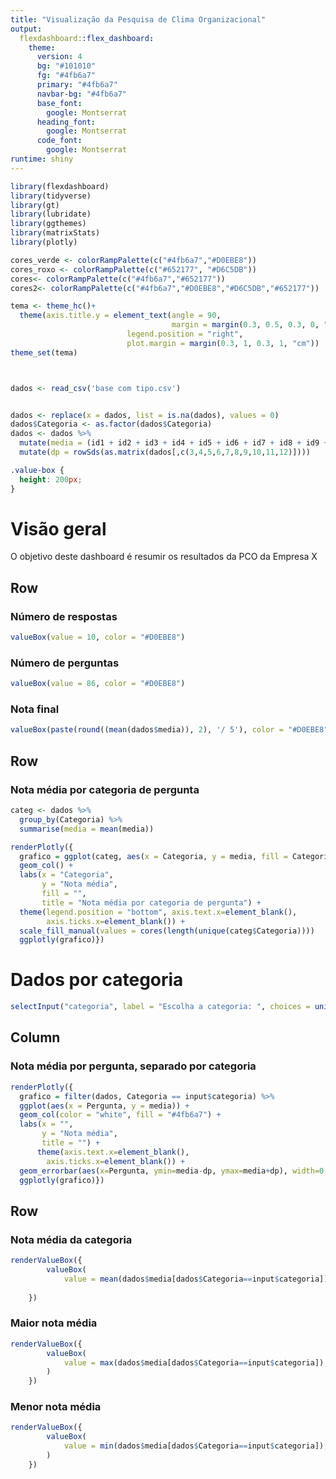 ```yaml
---
title: "Visualização da Pesquisa de Clima Organizacional"
output: 
  flexdashboard::flex_dashboard:
    theme:
      version: 4
      bg: "#101010"
      fg: "#4fb6a7" 
      primary: "#4fb6a7"
      navbar-bg: "#4fb6a7"
      base_font: 
        google: Montserrat
      heading_font:
        google: Montserrat
      code_font:
        google: Montserrat
runtime: shiny
---
```



```r
library(flexdashboard)
library(tidyverse)
library(gt)
library(lubridate)
library(ggthemes)
library(matrixStats)
library(plotly)

cores_verde <- colorRampPalette(c("#4fb6a7","#D0EBE8"))
cores_roxo <- colorRampPalette(c("#652177", "#D6C5DB"))
cores<- colorRampPalette(c("#4fb6a7","#652177"))
cores2<- colorRampPalette(c("#4fb6a7","#D0EBE8","#D6C5DB","#652177"))

tema <- theme_hc()+ 
  theme(axis.title.y = element_text(angle = 90,
                                    margin = margin(0.3, 0.5, 0.3, 0, "cm")),
                          legend.position = "right",
                          plot.margin = margin(0.3, 1, 0.3, 1, "cm"))
theme_set(tema)



dados <- read_csv('base com tipo.csv')


dados <- replace(x = dados, list = is.na(dados), values = 0)
dados$Categoria <- as.factor(dados$Categoria)
dados <- dados %>% 
  mutate(media = (id1 + id2 + id3 + id4 + id5 + id6 + id7 + id8 + id9 + id10)/10) %>% 
  mutate(dp = rowSds(as.matrix(dados[,c(3,4,5,6,7,8,9,10,11,12)]))) 


```



```css
.value-box {
  height: 200px;
}

```


Visão geral {data-orientation=rows}
===

O objetivo deste dashboard é resumir os resultados da PCO da Empresa X

Row 
-----------------------------------------------------------------------
### Número de respostas
```r
valueBox(value = 10, color = "#D0EBE8")
```

### Número de perguntas
```r
valueBox(value = 86, color = "#D0EBE8")
```

### Nota final 
```r
valueBox(paste(round((mean(dados$media)), 2), '/ 5'), color = "#D0EBE8")
```
 
Row {data-width=500}
-----------------------------------------------------------------------

### Nota média por categoria de pergunta

```r
categ <- dados %>% 
  group_by(Categoria) %>% 
  summarise(media = mean(media))

renderPlotly({
  grafico = ggplot(categ, aes(x = Categoria, y = media, fill = Categoria)) + 
  geom_col() + 
  labs(x = "Categoria",
       y = "Nota média",
       fill = "",
       title = "Nota média por categoria de pergunta") +
  theme(legend.position = "bottom", axis.text.x=element_blank(),
        axis.ticks.x=element_blank()) +
  scale_fill_manual(values = cores(length(unique(categ$Categoria))))
  ggplotly(grafico)})

```




Dados por categoria {data-orientation=column}
===
```r
selectInput("categoria", label = "Escolha a categoria: ", choices = unique(dados$Categoria), selected = "AUTONOMIA")


```


Column {data-width=500}
-----------------------------------------------------------------------


### Nota média por pergunta, separado por categoria

```r
renderPlotly({
  grafico = filter(dados, Categoria == input$categoria) %>%
  ggplot(aes(x = Pergunta, y = media)) + 
  geom_col(color = "white", fill = "#4fb6a7") + 
  labs(x = "",
       y = "Nota média",
       title = "") + 
      theme(axis.text.x=element_blank(),
        axis.ticks.x=element_blank()) +
  geom_errorbar(aes(x=Pergunta, ymin=media-dp, ymax=media+dp), width=0.2, colour="#652177", alpha=0.9, size=1.5)
  ggplotly(grafico)})

```


Row {data-width=350}
-----------------------------------------------------------------------

### Nota média da categoria

```r
renderValueBox({
        valueBox(
            value = mean(dados$media[dados$Categoria==input$categoria]), color = "#D0EBE8")
        
    })
```

### Maior nota média

```r
renderValueBox({
        valueBox(
            value = max(dados$media[dados$Categoria==input$categoria]), color = "#D0EBE8"
        )
    })
```


### Menor nota média

```r
renderValueBox({
        valueBox(
            value = min(dados$media[dados$Categoria==input$categoria]), color = "#D0EBE8"
        )
    })
```

